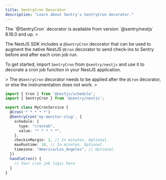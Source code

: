 ```yaml
---
title: SentryCron Decorator
description: "Learn about Sentry's SentryCron decorator."
---
```


<Alert>
  The `@SentryCron` decorator is available from version `@sentry/nestjs` 8.16.0 and up.
</Alert>>

The NestJS SDK includes a `@SentryCron` decorator that can be used to augment the native NestJS `@Cron` decorator to
send check-ins to Sentry before and after each cron job run.

To get started, import `SentryCron` from `@sentry/nestjs` and use it to decorate a cron job function in your NestJS application.

<Alert>>
  The `@SentryCron` decorator needs to be applied after the `@Cron` decorator, or else the instrumentation does not work.
</Alert>>

```typescript
import { Cron } from '@nestjs/schedule';
import { SentryCron } from '@sentry/nestjs';

export class MyCronService {
  @Cron('* * * * *')
  @SentryCron('my-monitor-slug', {
    schedule: {
      type: "crontab",
      value: "* * * * *",
    },
    checkinMargin: 2, // In minutes. Optional.
    maxRuntime: 10, // In minutes. Optional.
    timezone: "America/Los_Angeles", // Optional.
  })
  handleCron() {
    // Your cron job logic here
  }
}
```
